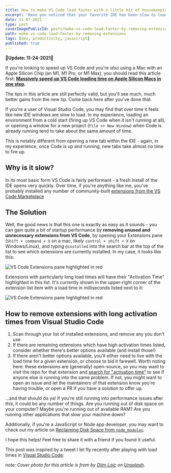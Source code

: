 ```yaml
---
title: How to make VS Code load faster with a little bit of housekeeping
excerpt: 'Have you noticed that your favorite IDE has been slow to load lately? Try removing these before losing hope.'
date: 11-07-2021
type: post
coverImagePublicId: posts/make-vs-code-load-faster-by-removing-extensions/cover
path: make-vs-code-load-faster-by-removing-extensions
tags: [dev, productivity, javascript]
published: true
---
```


<Aside type="info">

**🚨Update: 11-24-2021🚨**

If you're looking to speed up VS Code and you're _also_ using a Mac with an Apple Silicon Chip (an M1, M1 Pro, or M1 Max), you should read this article first: **[Massively speed up VS Code loading time on Apple Silicon Macs in one step](https://mikebifulco.com/posts/make-vs-code-load-faster-mac-apple-silicon).**

The tips in this article are still perfectly valid, but you'll see much, much better gains from the new tip. Come back here after you've done that.

</Aside>

If you're a user of Visual Studio Code, you may find that over time it feels like new IDE windows are slow to load. In my experience, loading an environment from a cold start (firing up VS Code when it isn't running at all), or opening a window for a new project (`File >> New Window`) when Code is already running tend to take about the same amount of time.

This is notably different from opening a new tab within the IDE - again, in my experience, once Code is up and running, new tabs take almost no time to fire up.

## Why is it slow?

In its most basic form VS Code is fairly performant - a fresh install of the IDE opens very quickly. Over time, if you're anything like me, you've probably installed any number of community-built [extensions from the VS Code Marketplace](https://marketplace.visualstudio.com/VSCode)

## The Solution

Well, the good news is that this one is exactly as easy as it sounds - you can gain quite a bit of startup performance by **removing unused and unnecessary extensions from VS Code**, by opening your Extensions pane (`Shift + command + X` on a mac, likely `control + shift + X` on Windows/Linux), and typing `@installed` into the search bar at the top of the list to see which extensions are currently installed. In my case, it looks like this:

<Image
  publicId="posts/make-vs-code-load-faster-by-removing-extensions/vscode-extensions-pane"
  alt="VS Code Extensions pane highlighted in red"
  caption="My installed extensions pane, highlighted in red"
/>

Extensions with particularly long load times will have their "Activation Time" highlighted in this list. It's currently shown in the upper-right corner of the extension list item with a load time in milliseconds listed next to it:

<Image
  publicId="posts/make-vs-code-load-faster-by-removing-extensions/extension-load-time"
  alt="VS Code Extensions pane highlighted in red"
  caption="My installed extensions pane, highlighted in red"
/>

## How to remove extensions with long activation times from Visual Studio Code

1. Scan through your list of installed extensions, and remove any you don't use
2. If there are remaining extensions which have high activation times listed, consider whether there's better options available (and install those!)
3. If there aren't better options available, you'll either need to live with the load time for a given extension, or choose to bid it farewell. Worth noting here: these extensions are (generally) open-source, so you may want to visit the repo for that extension and [search for "activation time"](https://github.com/prettier/prettier-vscode/issues?q=activation+time) to see if anyone else is running into the same problem. If not, you might want to open an issue and let the maintainers of that extension know you're having trouble, or open a PR if you have a solution to offer up.

...and that should do ya! If you're still running into performance issues after this, it could be any number of things. Are you running out of disk space on your computer? Maybe you're running out of available RAM? Are you running other applications that slow your machine down?

Additionally, if you're a JavaScript or Node app developer, you may want to check out my article on [Reclaiming Disk Space from `node_modules`](https://mikebifulco.com/posts/reclaimed-10gb-of-disk-space-from-node-modules).

I hope this helps! Feel free to share it with a friend if you found it useful.

This post was inspired by a tweet I let fly recently after playing with load times in [Visual Studio Code](https://code.visualstudio.com/):

<Tweet
  tweetLink="https://twitter.com/irreverentmike/status/1454054616027574283"
  align="center"
/>

_note: Cover photo for this article is from by <a href="https://unsplash.com/@loic?utm_source=unsplash&utm_medium=referral&utm_content=creditCopyText">Djim Loic</a> on <a href="https://unsplash.com/s/photos/time?utm_source=unsplash&utm_medium=referral&utm_content=creditCopyText">Unsplash</a>._
